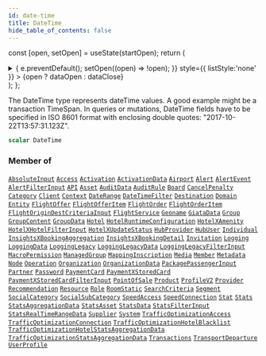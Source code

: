 ```yaml
---
id: date-time
title: DateTime
hide_table_of_contents: false
---
```






const [open, setOpen] = useState(startOpen);
return (
<details {...(open ? { open: true } : {})} className="details" style={{ border:'none', boxShadow:'none', background:'var(--ifm-background-color)' }}>
<summary
onClick={(e) => {
e.preventDefault();
setOpen((open) => !open);
}}
style={{ listStyle:'none' }} >
{open ? dataOpen : dataClose}
</summary>
{open && children}
</details>
);
};

The DateTime type represents dateTime values. A good example might be a transaction TimeSpan.
In queries or mutations, DateTime fields have to be specified in ISO 8601 format with enclosing double quotes: "2017-10-22T13:57:31.123Z".

```graphql
scalar DateTime
```

### Member of

[`AbsoluteInput`](/api/inputs/absolute-input) <Badge class="badge badge--secondary" text="input"/><Bullet />[`Access`](/api/objects/access) <Badge class="badge badge--secondary" text="object"/><Bullet />[`Activation`](/api/objects/activation) <Badge class="badge badge--secondary" text="object"/><Bullet />[`ActivationData`](/api/objects/activation-data) <Badge class="badge badge--secondary" text="object"/><Bullet />[`Airport`](/api/objects/airport) <Badge class="badge badge--secondary" text="object"/><Bullet />[`Alert`](/api/objects/alert) <Badge class="badge badge--secondary" text="object"/><Bullet />[`AlertEvent`](/api/objects/alert-event) <Badge class="badge badge--secondary" text="object"/><Bullet />[`AlertFilterInput`](/api/inputs/alert-filter-input) <Badge class="badge badge--secondary" text="input"/><Bullet />[`API`](/api/objects/api) <Badge class="badge badge--secondary" text="object"/><Bullet />[`Asset`](/api/objects/asset) <Badge class="badge badge--secondary" text="object"/><Bullet />[`AuditData`](/api/objects/audit-data) <Badge class="badge badge--secondary" text="object"/><Bullet />[`AuditRule`](/api/objects/audit-rule) <Badge class="badge badge--secondary" text="object"/><Bullet />[`Board`](/api/objects/board) <Badge class="badge badge--secondary" text="object"/><Bullet />[`CancelPenalty`](/api/objects/cancel-penalty) <Badge class="badge badge--secondary" text="object"/><Bullet />[`Category`](/api/objects/category) <Badge class="badge badge--secondary" text="object"/><Bullet />[`Client`](/api/objects/client) <Badge class="badge badge--secondary" text="object"/><Bullet />[`Context`](/api/objects/context) <Badge class="badge badge--secondary" text="object"/><Bullet />[`DateRange`](/api/inputs/date-range) <Badge class="badge badge--secondary" text="input"/><Bullet />[`DateTimeFilter`](/api/inputs/date-time-filter) <Badge class="badge badge--secondary" text="input"/><Bullet />[`Destination`](/api/objects/destination) <Badge class="badge badge--secondary" text="object"/><Bullet />[`Domain`](/api/objects/domain) <Badge class="badge badge--secondary" text="object"/><Bullet />[`Entity`](/api/objects/entity) <Badge class="badge badge--secondary" text="object"/><Bullet />[`FlightOffer`](/api/objects/flight-offer) <Badge class="badge badge--secondary" text="object"/><Bullet />[`FlightOfferItem`](/api/objects/flight-offer-item) <Badge class="badge badge--secondary" text="object"/><Bullet />[`FlightOrder`](/api/objects/flight-order) <Badge class="badge badge--secondary" text="object"/><Bullet />[`FlightOrderItem`](/api/objects/flight-order-item) <Badge class="badge badge--secondary" text="object"/><Bullet />[`FlightOriginDestCriteriaInput`](/api/inputs/flight-origin-dest-criteria-input) <Badge class="badge badge--secondary" text="input"/><Bullet />[`FlightService`](/api/objects/flight-service) <Badge class="badge badge--secondary" text="object"/><Bullet />[`Geoname`](/api/objects/geoname) <Badge class="badge badge--secondary" text="object"/><Bullet />[`GiataData`](/api/objects/giata-data) <Badge class="badge badge--secondary" text="object"/><Bullet />[`Group`](/api/objects/group) <Badge class="badge badge--secondary" text="object"/><Bullet />[`GroupContent`](/api/objects/group-content) <Badge class="badge badge--secondary" text="object"/><Bullet />[`GroupData`](/api/objects/group-data) <Badge class="badge badge--secondary" text="object"/><Bullet />[`Hotel`](/api/objects/hotel) <Badge class="badge badge--secondary" text="object"/><Bullet />[`HotelRuntimeConfiguration`](/api/objects/hotel-runtime-configuration) <Badge class="badge badge--secondary" text="object"/><Bullet />[`HotelXAmenity`](/api/objects/hotel-xamenity) <Badge class="badge badge--secondary" text="object"/><Bullet />[`HotelXHotelFilterInput`](/api/inputs/hotel-xhotel-filter-input) <Badge class="badge badge--secondary" text="input"/><Bullet />[`HotelXUpdateStatus`](/api/objects/hotel-xupdate-status) <Badge class="badge badge--secondary" text="object"/><Bullet />[`HubProvider`](/api/objects/hub-provider) <Badge class="badge badge--secondary" text="object"/><Bullet />[`HubUser`](/api/objects/hub-user) <Badge class="badge badge--secondary" text="object"/><Bullet />[`Individual`](/api/objects/individual) <Badge class="badge badge--secondary" text="object"/><Bullet />[`InsightsXBookingAggregation`](/api/objects/insights-xbooking-aggregation) <Badge class="badge badge--secondary" text="object"/><Bullet />[`InsightsXBookingDetail`](/api/objects/insights-xbooking-detail) <Badge class="badge badge--secondary" text="object"/><Bullet />[`Invitation`](/api/objects/invitation) <Badge class="badge badge--secondary" text="object"/><Bullet />[`Logging`](/api/objects/logging) <Badge class="badge badge--secondary" text="object"/><Bullet />[`LoggingData`](/api/objects/logging-data) <Badge class="badge badge--secondary" text="object"/><Bullet />[`LoggingLegacy`](/api/objects/logging-legacy) <Badge class="badge badge--secondary" text="object"/><Bullet />[`LoggingLegacyData`](/api/objects/logging-legacy-data) <Badge class="badge badge--secondary" text="object"/><Bullet />[`LoggingLegacyFilterInput`](/api/inputs/logging-legacy-filter-input) <Badge class="badge badge--secondary" text="input"/><Bullet />[`MacroPermission`](/api/objects/macro-permission) <Badge class="badge badge--secondary" text="object"/><Bullet />[`ManagedGroup`](/api/objects/managed-group) <Badge class="badge badge--secondary" text="object"/><Bullet />[`MappingInscription`](/api/objects/mapping-inscription) <Badge class="badge badge--secondary" text="object"/><Bullet />[`Media`](/api/objects/media) <Badge class="badge badge--secondary" text="object"/><Bullet />[`Member`](/api/objects/member) <Badge class="badge badge--secondary" text="object"/><Bullet />[`Metadata`](/api/objects/metadata) <Badge class="badge badge--secondary" text="object"/><Bullet />[`Node`](/api/interfaces/node) <Badge class="badge badge--secondary" text="interface"/><Bullet />[`Operation`](/api/objects/operation) <Badge class="badge badge--secondary" text="object"/><Bullet />[`Organization`](/api/objects/organization) <Badge class="badge badge--secondary" text="object"/><Bullet />[`OrganizationData`](/api/objects/organization-data) <Badge class="badge badge--secondary" text="object"/><Bullet />[`PackagePassengerInput`](/api/inputs/package-passenger-input) <Badge class="badge badge--secondary" text="input"/><Bullet />[`Partner`](/api/objects/partner) <Badge class="badge badge--secondary" text="object"/><Bullet />[`Password`](/api/objects/password) <Badge class="badge badge--secondary" text="object"/><Bullet />[`PaymentCard`](/api/objects/payment-card) <Badge class="badge badge--secondary" text="object"/><Bullet />[`PaymentXStoredCard`](/api/objects/payment-xstored-card) <Badge class="badge badge--secondary" text="object"/><Bullet />[`PaymentXStoredCardFilterInput`](/api/inputs/payment-xstored-card-filter-input) <Badge class="badge badge--secondary" text="input"/><Bullet />[`PointOfSale`](/api/objects/point-of-sale) <Badge class="badge badge--secondary" text="object"/><Bullet />[`Product`](/api/objects/product) <Badge class="badge badge--secondary" text="object"/><Bullet />[`ProfileV2`](/api/objects/profile-v2) <Badge class="badge badge--secondary" text="object"/><Bullet />[`Provider`](/api/objects/provider) <Badge class="badge badge--secondary" text="object"/><Bullet />[`Recommendation`](/api/objects/recommendation) <Badge class="badge badge--secondary" text="object"/><Bullet />[`Resource`](/api/objects/resource) <Badge class="badge badge--secondary" text="object"/><Bullet />[`Role`](/api/objects/role) <Badge class="badge badge--secondary" text="object"/><Bullet />[`RoomStatic`](/api/objects/room-static) <Badge class="badge badge--secondary" text="object"/><Bullet />[`SearchCriteria`](/api/objects/search-criteria) <Badge class="badge badge--secondary" text="object"/><Bullet />[`Segment`](/api/objects/segment) <Badge class="badge badge--secondary" text="object"/><Bullet />[`SocialCategory`](/api/objects/social-category) <Badge class="badge badge--secondary" text="object"/><Bullet />[`SocialSubCategory`](/api/objects/social-sub-category) <Badge class="badge badge--secondary" text="object"/><Bullet />[`SpeedAccess`](/api/objects/speed-access) <Badge class="badge badge--secondary" text="object"/><Bullet />[`SpeedConnection`](/api/objects/speed-connection) <Badge class="badge badge--secondary" text="object"/><Bullet />[`Stat`](/api/objects/stat) <Badge class="badge badge--secondary" text="object"/><Bullet />[`Stats`](/api/objects/stats) <Badge class="badge badge--secondary" text="object"/><Bullet />[`StatsAggregationData`](/api/objects/stats-aggregation-data) <Badge class="badge badge--secondary" text="object"/><Bullet />[`StatsAsset`](/api/objects/stats-asset) <Badge class="badge badge--secondary" text="object"/><Bullet />[`StatsData`](/api/objects/stats-data) <Badge class="badge badge--secondary" text="object"/><Bullet />[`StatsFilterInput`](/api/inputs/stats-filter-input) <Badge class="badge badge--secondary" text="input"/><Bullet />[`StatsRealTimeRangeData`](/api/objects/stats-real-time-range-data) <Badge class="badge badge--secondary" text="object"/><Bullet />[`Supplier`](/api/objects/supplier) <Badge class="badge badge--secondary" text="object"/><Bullet />[`System`](/api/objects/system) <Badge class="badge badge--secondary" text="object"/><Bullet />[`TrafficOptimizationAccess`](/api/objects/traffic-optimization-access) <Badge class="badge badge--secondary" text="object"/><Bullet />[`TrafficOptimizationConnection`](/api/objects/traffic-optimization-connection) <Badge class="badge badge--secondary" text="object"/><Bullet />[`TrafficOptimizationHotelBlacklist`](/api/objects/traffic-optimization-hotel-blacklist) <Badge class="badge badge--secondary" text="object"/><Bullet />[`TrafficOptimizationHotelStatsAggregationData`](/api/objects/traffic-optimization-hotel-stats-aggregation-data) <Badge class="badge badge--secondary" text="object"/><Bullet />[`TrafficOptimizationStatsAggregationData`](/api/objects/traffic-optimization-stats-aggregation-data) <Badge class="badge badge--secondary" text="object"/><Bullet />[`Transactions`](/api/objects/transactions) <Badge class="badge badge--secondary" text="object"/><Bullet />[`TransportDeparture`](/api/objects/transport-departure) <Badge class="badge badge--secondary" text="object"/><Bullet />[`UserProfile`](/api/objects/user-profile) <Badge class="badge badge--secondary" text="object"/>
